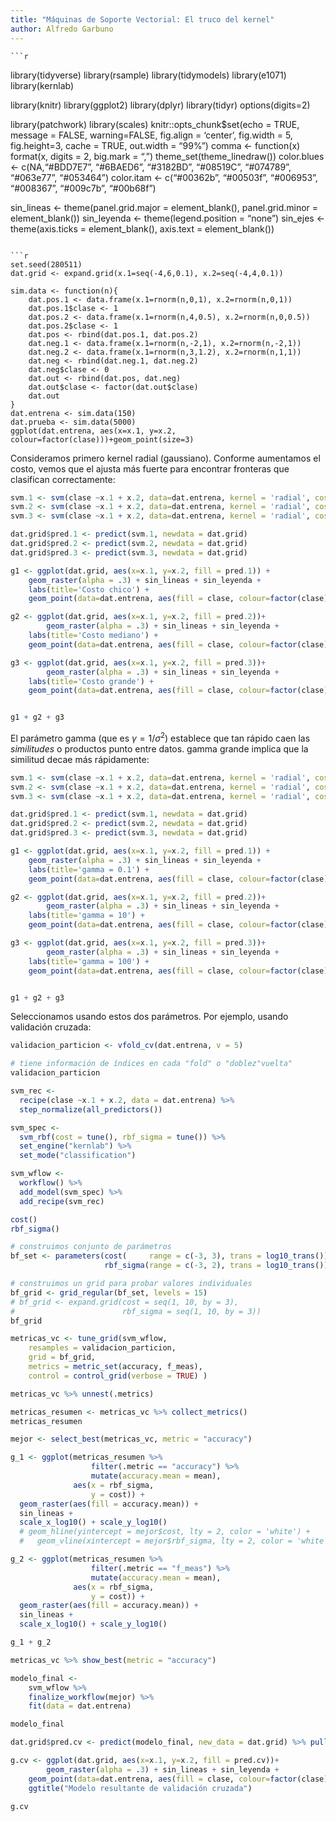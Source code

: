 ```yaml
---
title: "Máquinas de Soporte Vectorial: El truco del kernel"
author: Alfredo Garbuno
---
```

    
    ```r
library(tidyverse)
library(rsample)
library(tidymodels)
library(e1071)
library(kernlab)

library(knitr)
library(ggplot2)
library(dplyr)
library(tidyr)
options(digits=2)

library(patchwork)
library(scales)
knitr::opts_chunk$set(echo = TRUE, message = FALSE, warning=FALSE, 
                      fig.align = 'center', fig.width = 5, fig.height=3, cache = TRUE, 
                      out.width = "99%")
comma <- function(x) format(x, digits = 2, big.mark = ",")
theme_set(theme_linedraw())
color.blues <- c(NA,"#BDD7E7", "#6BAED6", "#3182BD", "#08519C", "#074789", "#063e77", "#053464")
color.itam  <- c("#00362b", "#00503f", "#006953", "#008367", "#009c7b", "#00b68f")


sin_lineas <- theme(panel.grid.major = element_blank(), panel.grid.minor = element_blank())
sin_leyenda <- theme(legend.position = "none")
sin_ejes <- theme(axis.ticks = element_blank(), 
                  axis.text = element_blank())
```

```r
set.seed(280511)
dat.grid <- expand.grid(x.1=seq(-4,6,0.1), x.2=seq(-4,4,0.1))
 
sim.data <- function(n){
    dat.pos.1 <- data.frame(x.1=rnorm(n,0,1), x.2=rnorm(n,0,1))
    dat.pos.1$clase <- 1
    dat.pos.2 <- data.frame(x.1=rnorm(n,4,0.5), x.2=rnorm(n,0,0.5))
    dat.pos.2$clase <- 1
    dat.pos <- rbind(dat.pos.1, dat.pos.2)
    dat.neg.1 <- data.frame(x.1=rnorm(n,-2,1), x.2=rnorm(n,-2,1))
    dat.neg.2 <- data.frame(x.1=rnorm(n,3,1.2), x.2=rnorm(n,1,1))
    dat.neg <- rbind(dat.neg.1, dat.neg.2)
    dat.neg$clase <- 0
    dat.out <- rbind(dat.pos, dat.neg)
    dat.out$clase <- factor(dat.out$clase)
    dat.out
}
dat.entrena <- sim.data(150)
dat.prueba <- sim.data(5000)
ggplot(dat.entrena, aes(x=x.1, y=x.2, colour=factor(clase)))+geom_point(size=3)
```

Consideramos primero kernel radial (gaussiano). Conforme aumentamos el costo,
vemos que el ajusta más fuerte para encontrar fronteras que clasifican correctamente:

```r
svm.1 <- svm(clase ~x.1 + x.2, data=dat.entrena, kernel = 'radial', cost=0.00001, gamma=1 )
svm.2 <- svm(clase ~x.1 + x.2, data=dat.entrena, kernel = 'radial', cost=100, gamma=1 )
svm.3 <- svm(clase ~x.1 + x.2, data=dat.entrena, kernel = 'radial', cost=1000000, gamma=1 )

dat.grid$pred.1 <- predict(svm.1, newdata = dat.grid)
dat.grid$pred.2 <- predict(svm.2, newdata = dat.grid)
dat.grid$pred.3 <- predict(svm.3, newdata = dat.grid)
```


```r
g1 <- ggplot(dat.grid, aes(x=x.1, y=x.2, fill = pred.1)) + 
    geom_raster(alpha = .3) + sin_lineas + sin_leyenda +
    labs(title='Costo chico') + 
    geom_point(data=dat.entrena, aes(fill = clase, colour=factor(clase)))

g2 <- ggplot(dat.grid, aes(x=x.1, y=x.2, fill = pred.2))+
        geom_raster(alpha = .3) + sin_lineas + sin_leyenda +
    labs(title='Costo mediano') + 
    geom_point(data=dat.entrena, aes(fill = clase, colour=factor(clase)))

g3 <- ggplot(dat.grid, aes(x=x.1, y=x.2, fill = pred.3))+
        geom_raster(alpha = .3) + sin_lineas + sin_leyenda +
    labs(title='Costo grande') + 
    geom_point(data=dat.entrena, aes(fill = clase, colour=factor(clase)))


g1 + g2 + g3
```

El parámetro gamma (que es $\gamma=1/\sigma^2$) establece que tan rápido caen
las *similitudes* o productos punto entre datos. gamma grande implica que la
similitud decae más rápidamente:


```r
svm.1 <- svm(clase ~x.1 + x.2, data=dat.entrena, kernel = 'radial', cost=10, gamma=0.1 )
svm.2 <- svm(clase ~x.1 + x.2, data=dat.entrena, kernel = 'radial', cost=10, gamma=10 )
svm.3 <- svm(clase ~x.1 + x.2, data=dat.entrena, kernel = 'radial', cost=10, gamma=100 )

dat.grid$pred.1 <- predict(svm.1, newdata = dat.grid)
dat.grid$pred.2 <- predict(svm.2, newdata = dat.grid)
dat.grid$pred.3 <- predict(svm.3, newdata = dat.grid)
```

```r
g1 <- ggplot(dat.grid, aes(x=x.1, y=x.2, fill = pred.1)) + 
    geom_raster(alpha = .3) + sin_lineas + sin_leyenda +
    labs(title='gamma = 0.1') + 
    geom_point(data=dat.entrena, aes(fill = clase, colour=factor(clase)))

g2 <- ggplot(dat.grid, aes(x=x.1, y=x.2, fill = pred.2))+
        geom_raster(alpha = .3) + sin_lineas + sin_leyenda +
    labs(title='gamma = 10') + 
    geom_point(data=dat.entrena, aes(fill = clase, colour=factor(clase)))

g3 <- ggplot(dat.grid, aes(x=x.1, y=x.2, fill = pred.3))+
        geom_raster(alpha = .3) + sin_lineas + sin_leyenda +
    labs(title='gamma = 100') + 
    geom_point(data=dat.entrena, aes(fill = clase, colour=factor(clase)))


g1 + g2 + g3
```

Seleccionamos usando estos dos parámetros. Por ejemplo, usando validación cruzada:

```r

validacion_particion <- vfold_cv(dat.entrena, v = 5)

# tiene información de índices en cada "fold" o "doblez"vuelta"
validacion_particion

```


```r

svm_rec <- 
  recipe(clase ~x.1 + x.2, data = dat.entrena) %>%
  step_normalize(all_predictors())

svm_spec <- 
  svm_rbf(cost = tune(), rbf_sigma = tune()) %>% 
  set_engine("kernlab") %>% 
  set_mode("classification")

svm_wflow <- 
  workflow() %>% 
  add_model(svm_spec) %>% 
  add_recipe(svm_rec)

```

```r
cost()
rbf_sigma()
```


```r
# construimos conjunto de parámetros
bf_set <- parameters(cost(     range = c(-3, 3), trans = log10_trans()),
                     rbf_sigma(range = c(-3, 2), trans = log10_trans()))

# construimos un grid para probar valores individuales
bf_grid <- grid_regular(bf_set, levels = 15)
# bf_grid <- expand.grid(cost = seq(1, 10, by = 3), 
#                        rbf_sigma = seq(1, 10, by = 3))
bf_grid
```

```r

metricas_vc <- tune_grid(svm_wflow,
    resamples = validacion_particion,
    grid = bf_grid,
    metrics = metric_set(accuracy, f_meas), 
    control = control_grid(verbose = TRUE) )

metricas_vc %>% unnest(.metrics)

```

```r

metricas_resumen <- metricas_vc %>% collect_metrics()
metricas_resumen

```
```r
mejor <- select_best(metricas_vc, metric = "accuracy")

g_1 <- ggplot(metricas_resumen %>% 
                  filter(.metric == "accuracy") %>% 
                  mutate(accuracy.mean = mean),
              aes(x = rbf_sigma, 
                  y = cost)) +
  geom_raster(aes(fill = accuracy.mean)) +
  sin_lineas + 
  scale_x_log10() + scale_y_log10() 
  # geom_hline(yintercept = mejor$cost, lty = 2, color = 'white') + 
  #   geom_vline(xintercept = mejor$rbf_sigma, lty = 2, color = 'white') 

g_2 <- ggplot(metricas_resumen %>% 
                  filter(.metric == "f_meas") %>% 
                  mutate(accuracy.mean = mean),
              aes(x = rbf_sigma, 
                  y = cost)) +
  geom_raster(aes(fill = accuracy.mean)) +
  sin_lineas + 
  scale_x_log10() + scale_y_log10() 

g_1 + g_2


```

```r
metricas_vc %>% show_best(metric = "accuracy")
```


```r

modelo_final <- 
    svm_wflow %>%
    finalize_workflow(mejor) %>%
    fit(data = dat.entrena)

modelo_final

```

```r

dat.grid$pred.cv <- predict(modelo_final, new_data = dat.grid) %>% pull(.pred_class)

g.cv <- ggplot(dat.grid, aes(x=x.1, y=x.2, fill = pred.cv))+
        geom_raster(alpha = .3) + sin_lineas + sin_leyenda +
    geom_point(data=dat.entrena, aes(fill = clase, colour=factor(clase))) + 
    ggtitle("Modelo resultante de validación cruzada")

g.cv

```
